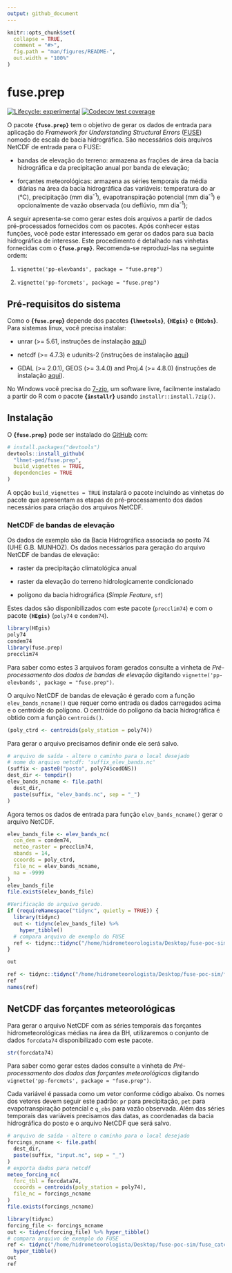 ```yaml
---
output: github_document
---
```


<!-- README.md is generated from README.Rmd. Please edit that file -->

```r
knitr::opts_chunk$set(
  collapse = TRUE,
  comment = "#>",
  fig.path = "man/figures/README-",
  out.width = "100%"
)
```

# fuse.prep

<!-- badges: start -->
[![Lifecycle: experimental](https://img.shields.io/badge/lifecycle-experimental-orange.svg)](https://www.tidyverse.org/lifecycle/#experimental)
[![Codecov test coverage](https://codecov.io/gh/lhmet-ped/fuse.prep/branch/master/graph/badge.svg)](https://codecov.io/gh/lhmet-ped/fuse.prep?branch=master)
<!-- badges: end -->

O pacote **`{fuse.prep}`** tem o objetivo de gerar os dados de entrada para aplicação do
*Framework for Understanding Structural Errors* 
([FUSE](https://naddor.github.io/fuse/))  nomodo de escala de bacia hidrográfica.
São necessários dois arquivos NetCDF de entrada para o FUSE:

- bandas de elevação do terreno: armazena as frações de área da bacia hidrográfica e da precipitação anual por banda de elevação;

- forçantes meteorológicas: armazena as séries temporais da média diárias na área da bacia hidrográfica das variáveis: temperatura do ar (°C), precipitação (mm dia^-1^), evapotranspiração potencial (mm dia^-1^) e opcionalmente de vazão observada (ou deflúvio, mm dia^-1^);

A seguir apresenta-se como gerar estes dois arquivos a partir de dados pré-processados fornecidos com os pacotes. Após conhecer estas funções, você pode estar interessado em gerar os dados para sua bacia hidrográfica de interesse. Este procedimento é detalhado nas vinhetas fornecidas com o **`{fuse.prep}`**. Recomenda-se reproduzi-las na seguinte ordem:

1. `vignette('pp-elevbands', package = "fuse.prep")`

2. `vignette('pp-forcmets', package = "fuse.prep")`


## Pré-requisitos do sistema

Como o **{`fuse.prep`}** depende dos pacotes **{`lhmetools`}**, **{`HEgis`}** e **{`HEobs`}**. Para sistemas linux, você precisa instalar: 

- unrar (>= 5.61, instruções de instalação [aqui](https://github.com/lhmet/lhmetools/#system-requirements))

- netcdf (>= 4.7.3) e udunits-2 (instruções de instalação [aqui](https://github.com/ropensci/tidync#ubuntudebian))

- GDAL (>= 2.0.1), GEOS (>= 3.4.0) and Proj.4 (>= 4.8.0) (instruções de instalação [aqui](https://github.com/r-spatial/sf/blob/master/README.md#linux)). 

No Windows você precisa do [7-zip](https://www.7-zip.org/), um software livre, facilmente instalado a partir do R com o pacote **{`installr`}** usando `installr::install.7zip()`.

## Instalação

O **{`fuse.prep`}** pode ser instalado do [GitHub](https://github.com/) com:

``` r
# install.packages("devtools")
devtools::install_github(
  "lhmet-ped/fuse.prep",
  build_vignettes = TRUE,
  dependencies = TRUE
)
```

A opção `build_vignettes = TRUE` instalará o pacote incluindo as vinhetas do pacote
que apresentam as etapas de pré-processamento dos dados necessários para criação
dos arquivos NetCDF. 

### NetCDF de bandas de elevação 

Os dados de exemplo são da Bacia Hidrográfica associada ao posto 74 (UHE G.B. MUNHOZ). 
Os dados necessários para geração do arquivo NetCDF de bandas de elevação: 

- raster da precipitação climatológica anual 

- raster da elevação do terreno hidrologicamente condicionado

- polígono da bacia hidrográfica (*Simple Feature*, `sf`)

Estes dados são disponibilizados com este pacote (`precclim74`) e com o pacote
**`{HEgis}`** (`poly74` e `condem74`).


```r
library(HEgis)
poly74
condem74
library(fuse.prep)
precclim74
```

Para saber como estes 3 arquivos foram gerados consulte a vinheta de *Pré-processamento dos dados de bandas de elevação* digitando `vignette('pp-elevbands', package = "fuse.prep")`.

O arquivo NetCDF de bandas de elevação é gerado com a função `elev_bands_ncname()`
que requer como entrada os dados carregados acima e o centróide do polígono. O centróide do polígono da bacia hidrográfica é obtido com a função `centroids()`.


```r
(poly_ctrd <- centroids(poly_station = poly74))
```
Para gerar o arquivo precisamos definir onde ele será salvo.

```r
# arquivo de saída - altere o caminho para o local desejado
# nome do arquivo netcdf: 'suffix_elev_bands.nc'
(suffix <- paste0("posto", poly74$codONS))
dest_dir <- tempdir()
elev_bands_ncname <- file.path(
  dest_dir, 
  paste(suffix, "elev_bands.nc", sep = "_")
)
```

Agora temos os dados de entrada para função `elev_bands_ncname()` gerar o arquivo NetCDF.

```r
elev_bands_file <- elev_bands_nc(
  con_dem = condem74, 
  meteo_raster = precclim74, 
  nbands = 14,
  ccoords = poly_ctrd,
  file_nc = elev_bands_ncname,
  na = -9999
)
elev_bands_file
file.exists(elev_bands_file)
```

```r
#Verificação do arquivo gerado.
if (requireNamespace("tidync", quietly = TRUE)) {
  library(tidync)
  out <- tidync(elev_bands_file) %>% 
    hyper_tibble()
  # compara arquivo de exemplo do FUSE
  ref <- tidync::tidync("/home/hidrometeorologista/Desktop/fuse-poc-sim/fuse_catch/input/us_09066300_elev_bands.nc") %>% tidync::hyper_tibble()
}

out
```

```r
ref <- tidync::tidync("/home/hidrometeorologista/Desktop/fuse-poc-sim/fuse_catch/input/us_09066300_input.nc") %>% tidync::hyper_tibble()
ref
names(ref)
```


## NetCDF das forçantes meteorológicas

Para gerar o arquivo NetCDF com as séries temporais das forçantes hidrometeorológicas médias na área da BH, utilizaremos o conjunto de dados `forcdata74` disponibilizado com este pacote. 

```r
str(forcdata74)
```

Para saber como gerar estes dados consulte a vinheta de *Pré-processamento dos dados das forçantes meteorológicas* digitando `vignette('pp-forcmets', package = "fuse.prep")`.

Cada variável é passada como um vetor conforme código abaixo. Os nomes dos vetores devem seguir este padrão: `pr` para precipitação, `pet` para evapotranspiração potencial e `q_obs` para vazão observada. Além das séries temporais das variáveis precisamos das datas, as coordenadas da bacia hidrográfica do posto e o arquivo NetCDF que será salvo.

```r
# arquivo de saída - altere o caminho para o local desejado
forcings_ncname <- file.path(
  dest_dir, 
  paste(suffix, "input.nc", sep = "_")
)
# exporta dados para netcdf
meteo_forcing_nc(
  forc_tbl = forcdata74,
  ccoords = centroids(poly_station = poly74),
  file_nc = forcings_ncname 
)
file.exists(forcings_ncname)
```

```r
library(tidync)
forcing_file <- forcings_ncname
out <- tidync(forcing_file) %>% hyper_tibble()
# compara arquivo de exemplo do FUSE
ref <- tidync("/home/hidrometeorologista/Desktop/fuse-poc-sim/fuse_catch/input/us_09066300_input.nc") %>% 
  hyper_tibble()
out
ref
```


